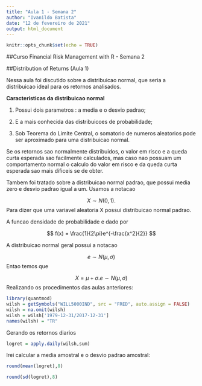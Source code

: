---
title: "Aula 1 - Semana 2"
author: "Ivanildo Batista"
date: "12 de fevereiro de 2021"
output: html_document
---

```{r setup, include=FALSE}
knitr::opts_chunk$set(echo = TRUE)
```

##Curso Financial Risk Management with R - Semana 2

##Distribution of Returns (Aula 1)

Nessa aula foi discutido sobre a distribuicao normal, que seria a distribuicao ideal
para os retornos analisados. 

**Caracteristicas da distribuicao normal**

1) Possui dois  parametros : a media e o desvio padrao;

2) E a mais conhecida das distribuicoes de probabilidade;

3) Sob Teorema do Limite Central, o somatorio de numeros aleatorios pode ser aproximado para uma distribuicao normal.

Se os retornos sao normalmente distribuidos, o valor em risco e a queda curta esperada sao facilmente calculados, mas caso nao possuam um comportamento normal o calculo do valor em risco e da queda curta esperada sao mais dificeis se de obter.

Tambem foi tratado sobre a distribuicao normal padrao, que possui media zero e desvio
padrao igual a um. Usamos a notacao 

$$
    X \sim N(0,1).
$$
Para dizer que uma variavel aleatoria X possui distribuicao normal padrao.

A funcao densidade de probabilidade e dado por 

$$
  f(x) = \frac{1}{2\pi}e^{-\frac{x^2}{2}}
$$

A distribuicao normal geral possui a notacao

$$
  e \sim N(\mu, \sigma)
$$
Entao temos que 

$$
  X = \mu + \sigma.e \sim N(\mu, \sigma)
$$
Realizando os procedimentos das aulas anteriores:
```{r}
library(quantmod)
wilsh = getSymbols("WILL5000IND", src = "FRED", auto.assign = FALSE)
wilsh = na.omit(wilsh)
wilsh = wilsh['1979-12-31/2017-12-31']
names(wilsh) = "TR"
```
Gerando os retornos diarios

```{r}
logret = apply.daily(wilsh,sum)
```
Irei calcular a media amostral e o desvio padrao amostral:

```{r}
round(mean(logret),8)
```

```{r}
round(sd(logret),8)
```